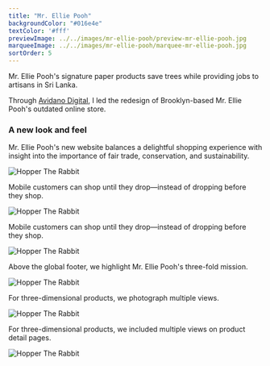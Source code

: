```yaml
---
title: "Mr. Ellie Pooh"
backgroundColor: "#016e4e"
textColor: '#fff'
previewImage: ../../images/mr-ellie-pooh/preview-mr-ellie-pooh.jpg
marqueeImage: ../../images/mr-ellie-pooh/marquee-mr-ellie-pooh.jpg
sortOrder: 5
---
```


<IntroBlock>

Mr. Ellie Pooh's signature paper products save trees while providing jobs to artisans in Sri Lanka.

</IntroBlock>

<TextBlock>

Through [Avidano Digital](/portfolio/avidano-digital), I led the redesign of Brooklyn-based Mr. Ellie Pooh's outdated online store.

</TextBlock>

<TextBlock>

### A new look and feel

Mr. Ellie Pooh's new website balances a delightful shopping experience with insight into the importance of fair trade, conservation, and sustainability.

</TextBlock>

<FigureSingleBlock lightbox={true}>

![Hopper The Rabbit](../../images/mr-ellie-pooh/grid-desktop-mr-ellie-pooh.jpg)
    
</FigureSingleBlock>

<TextBlock>

Mobile customers can shop until they drop—instead of dropping before they shop.

</TextBlock>

<FigureSingleBlock>

![Hopper The Rabbit](../../images/mr-ellie-pooh/grid-mobile-mr-ellie-pooh.jpg)
    
</FigureSingleBlock>

<TextBlock>

Mobile customers can shop until they drop—instead of dropping before they shop.

</TextBlock>

<FigureSingleBlock>

![Hopper The Rabbit](../../images/mr-ellie-pooh/project-tour-mr-ellie-pooh-product-grid.jpg)
    
</FigureSingleBlock>

<TextBlock>

Above the global footer, we highlight Mr. Ellie Pooh's three-fold mission.

</TextBlock>

<FigureSingleBlock>

![Hopper The Rabbit](../../images/mr-ellie-pooh/project-tour-mr-ellie-pooh-footer.jpg)
    
</FigureSingleBlock>

<TextBlock>

For three-dimensional products, we photograph multiple views.

</TextBlock>

<FigureSingleBlock>

![Hopper The Rabbit](../../images/mr-ellie-pooh/project-tour-mr-ellie-pooh-multiple-views.jpg)
    
</FigureSingleBlock>

<TextBlock>

For three-dimensional products, we included multiple views on product detail pages.

</TextBlock>

<FigureSingleBlock>

![Hopper The Rabbit](../../images/mr-ellie-pooh/mr-ellie-pooh-product-photography.jpg)
    
</FigureSingleBlock>
